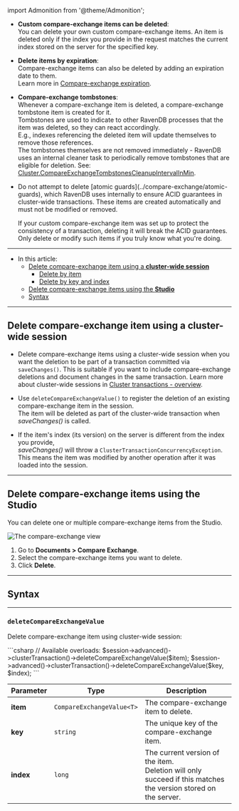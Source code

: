 ﻿import Admonition from '@theme/Admonition';

<Admonition type="note" title="">

* **Custom compare-exchange items can be deleted**:  
  You can delete your own custom compare-exchange items.
  An item is deleted only if the index you provide in the request matches the current index stored on the server for the specified key.  
  
* **Delete items by expiration**:  
  Compare-exchange items can also be deleted by adding an expiration date to them.  
  Learn more in [Compare-exchange expiration](../compare-exchange/cmpxchg-expiration).
  
* **Compare-exchange tombstones**:  
  Whenever a compare-exchange item is deleted, a compare-exchange tombstone item is created for it.  
  Tombstones are used to indicate to other RavenDB processes that the item was deleted, so they can react accordingly.  
  E.g., indexes referencing the deleted item will update themselves to remove those references.  
  The tombstones themselves are not removed immediately - RavenDB uses an internal cleaner task to periodically remove tombstones that are eligible for deletion.
  See: [Cluster.CompareExchangeTombstonesCleanupIntervalInMin](../compare-exchange/configuration#clustercompareexchangetombstonescleanupintervalinmin).

* <Admonition type="warning" title="">
  Do not attempt to delete [atomic guards](../compare-exchange/atomic-guards), which RavenDB uses internally to ensure ACID guarantees in cluster-wide transactions.
  These items are created automatically and must not be modified or removed.  
  
  If your custom compare-exchange item was set up to protect the consistency of a transaction, deleting it will break the ACID guarantees.
  Only delete or modify such items if you truly know what you're doing.    
  </Admonition>  
  
---

* In this article:  
  * [Delete compare-exchange item using a **cluster-wide session**](../compare-exchange/delete-cmpxchg-items#delete-compare-exchange-item-using-a-cluster-wide-session) 
    * [Delete by item](../compare-exchange/delete-cmpxchg-items#delete-by-item)  
    * [Delete by key and index](../compare-exchange/delete-cmpxchg-items#delete-by-key-and-index)  
  * [Delete compare-exchange items using the **Studio**](../compare-exchange/delete-cmpxchg-items#delete-compare-exchange-items-using-the-studio)
  * [Syntax](../compare-exchange/delete-cmpxchg-items#syntax)

</Admonition>

---

## Delete compare-exchange item using a cluster-wide session

* Delete compare-exchange items using a cluster-wide session when you want the deletion to be part of a transaction committed via `saveChanges()`. 
  This is suitable if you want to include compare-exchange deletions and document changes in the same transaction.
  Learn more about cluster-wide sessions in [Cluster transactions - overview](../client-api/session/cluster-transaction/overview).  

* Use `deleteCompareExchangeValue()` to register the deletion of an existing compare-exchange item in the session.  
  The item will be deleted as part of the cluster-wide transaction when _saveChanges()_ is called.

* If the item's index (its version) on the server is different from the index you provide,  
  _saveChanges()_ will throw a `ClusterTransactionConcurrencyException`.  
  This means the item was modified by another operation after it was loaded into the session.

---

## Delete compare-exchange items using the Studio

You can delete one or multiple compare-exchange items from the Studio.

![The compare-exchange view](../assets/delete-cmpxchg.png)

1. Go to **Documents > Compare Exchange**.
2. Select the compare-exchange items you want to delete.  
3. Click **Delete**.

---

## Syntax

---

### `deleteCompareExchangeValue`  
Delete compare-exchange item using cluster-wide session:

<TabItem value="" label="">
```csharp
// Available overloads:
$session->advanced()->clusterTransaction()->deleteCompareExchangeValue($item);
$session->advanced()->clusterTransaction()->deleteCompareExchangeValue($key, $index);
```
</TabItem>

| Parameter | Type                      | Description |
|-----------|---------------------------|-------------|
| **item**  | `CompareExchangeValue<T>` | The compare-exchange item to delete.         |
| **key**   | `string`                  | The unique key of the compare-exchange item. |
| **index** | `long`                    | The current version of the item.<br/>Deletion will only succeed if this matches the version stored on the server. |
